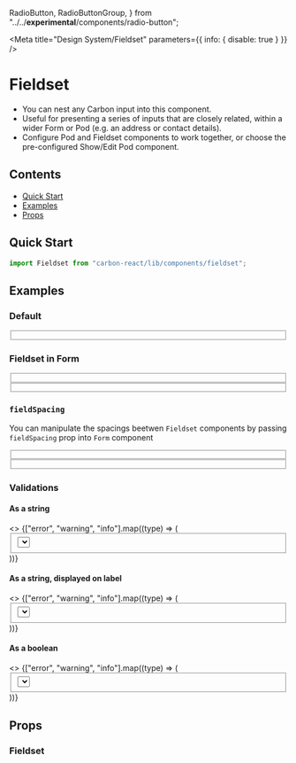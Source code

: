 
  RadioButton,
  RadioButtonGroup,
} from "../../__experimental__/components/radio-button";

<Meta title="Design System/Fieldset" parameters={{ info: { disable: true } }} />

# Fieldset

- You can nest any Carbon input into this component.
- Useful for presenting a series of inputs that are closely related, within a wider Form or Pod (e.g. an address or contact details).
- Configure Pod and Fieldset components to work together, or choose the pre-configured Show/Edit Pod component.

## Contents

- [Quick Start](#quick-start)
- [Examples](#examples)
- [Props](#props)

## Quick Start

```javascript
import Fieldset from "carbon-react/lib/components/fieldset";
```

## Examples

### Default

<Preview>
  <Story name="default">
    <Fieldset legend="Fieldset">
      <Textbox
        label="First Name"
        labelInline
        labelAlign="right"
        labelWidth={30}
      />
      <Textbox
        label="Last Name"
        labelInline
        labelAlign="right"
        labelWidth={30}
      />
      <Textbox label="Address" labelInline labelAlign="right" labelWidth={30} />
      <Checkbox
        label="Checkbox"
        labelAlign="right"
        labelWidth={30}
        labelSpacing={2}
        reverse
      />
      <Textbox label="City" labelInline labelAlign="right" labelWidth={30} />
      <Textbox label="Country" labelInline labelAlign="right" labelWidth={30} />
      <Textbox
        label="Telephone"
        labelInline
        labelAlign="right"
        labelWidth={30}
      />
    </Fieldset>
  </Story>
</Preview>

### Fieldset in Form

<Preview>
  <Story name="in form - default">
    <Form>
      <Textbox label="Separate Field" labelInline />
      <Fieldset>
        <Textbox label="Fieldset 1 Field 1" labelInline />
        <Textbox label="Fieldset 1 Field 2" labelInline />
      </Fieldset>
      <Fieldset>
        <Textbox label="Fieldset 2 Field 1" labelInline />
        <Textbox label="Fieldset 2 Field 2" labelInline />
      </Fieldset>
      <Textbox label="Separate Field" labelInline />
    </Form>
  </Story>
</Preview>

### `fieldSpacing`

You can manipulate the spacings beetwen `Fieldset` components by passing `fieldSpacing` prop into `Form` component

<Preview>
  <Story name="in form - fieldSpacing">
    <Form fieldSpacing={1}>
      <Textbox label="Separate Field" labelInline />
      <Fieldset>
        <Textbox label="Fieldset 1 Field 1" labelInline />
        <Textbox label="Fieldset 1 Field 2" labelInline />
      </Fieldset>
      <Fieldset>
        <Textbox label="Fieldset 2 Field 1" labelInline />
        <Textbox label="Fieldset 2 Field 2" labelInline />
      </Fieldset>
      <Textbox label="Separate Field" labelInline />
    </Form>
  </Story>
</Preview>

### Validations

#### As a string

<Preview>
  <Story name="validations - string - component">
    <>
      {["error", "warning", "info"].map((type) => (
        <Fieldset
          key={`${type}-string-component`}
          legend={`Fieldset ${type} on component`}
        >
          <Textbox
            label="Address"
            labelInline
            labelAlign="right"
            {...{ [type]: "Message" }}
          />
          <Textbox label="Town/City" labelInline labelAlign="right" />
          <Select
            label="Province"
            labelInline
            labelAlign="right"
            {...{ [type]: "Message" }}
          >
            <Option key="ab" text="Alberta" value="ab" />
            <Option key="on" text="Ontario" value="on" />
            <Option key="qc" text="Quebec" value="qc" />
          </Select>
          <Textbox
            label="ZIP Code"
            labelInline
            labelAlign="right"
            styleOverride={{ input: { width: "120px", flex: "none" } }}
          />
        </Fieldset>
      ))}
    </>
  </Story>
</Preview>

#### As a string, displayed on label

<Preview>
  <Story name="validations - string - label">
    <>
      {["error", "warning", "info"].map((type) => (
        <Fieldset
          key={`${type}-string-label`}
          legend={`Fieldset ${type} on label`}
        >
          <Textbox
            label="Address"
            labelInline
            labelAlign="right"
            validationOnLabel
            {...{ [type]: "Message" }}
          />
          <Textbox label="Town/City" labelInline labelAlign="right" />
          <Select
            label="Province"
            labelInline
            labelAlign="right"
            validationOnLabel
            {...{ [type]: "Message" }}
          >
            <Option key="ab" text="Alberta" value="ab" />
            <Option key="on" text="Ontario" value="on" />
            <Option key="qc" text="Quebec" value="qc" />
          </Select>
          <Textbox
            label="ZIP Code"
            labelInline
            labelAlign="right"
            styleOverride={{ input: { width: "120px", flex: "none" } }}
          />
        </Fieldset>
      ))}
    </>
  </Story>
</Preview>

#### As a boolean

<Preview>
  <Story name="validations - boolean">
    <>
      {["error", "warning", "info"].map((type) => (
        <Fieldset
          key={`${type}-boolean`}
          legend={`Fieldset ${type} as boolean`}
        >
          <Textbox
            label="Address"
            labelInline
            labelAlign="right"
            {...{ [type]: true }}
          />
          <Textbox label="Town/City" labelInline labelAlign="right" />
          <Select
            label="Province"
            labelInline
            labelAlign="right"
            {...{ [type]: true }}
          >
            <Option key="ab" text="Alberta" value="ab" />
            <Option key="on" text="Ontario" value="on" />
            <Option key="qc" text="Quebec" value="qc" />
          </Select>
          <Textbox
            label="ZIP Code"
            labelInline
            labelAlign="right"
            styleOverride={{ input: { width: "120px", flex: "none" } }}
          />
        </Fieldset>
      ))}
    </>
  </Story>
</Preview>

## Props

### Fieldset

<Props of={Fieldset} />
